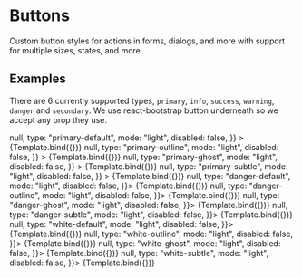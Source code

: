 

<Meta title="Design System/Button/Light Mode" component={Button} />

# Buttons

Custom button styles for actions in forms, dialogs, and more with support for multiple sizes, states, and more.

## Examples

There are 6 currently supported types, `primary`, `info`, `success`, `warning`, `danger` and `secondary`. We use react-bootstrap button underneath so we accept any prop they use.


<Canvas>
  <Story
    name="Primary default"
    args={{
      text: "Primary default!",
      onClick: () => null,
      type: "primary-default",
      mode: "light",
      disabled: false,
    }}
  >
    {Template.bind({})}
  </Story>
  <Story
    name="Primary outline"
    args={{
      text: "Primary outline!",
      onClick: () => null,
      type: "primary-outline",
      mode: "light",
      disabled: false,
    }}
  >
    {Template.bind({})}
  </Story>
  <Story
    name="Primary ghost"
    args={{
      text: "Primary ghost!",
      onClick: () => null,
      type: "primary-ghost",
      mode: "light",
      disabled: false,
    }}
  >
    {Template.bind({})}
  </Story>
  <Story
    name="Primary subtle"
    args={{
      text: "Primary subtle!",
      onClick: () => null,
      type: "primary-subtle",
      mode: "light",
      disabled: false,
    }}
  >
    {Template.bind({})}
  </Story>
  <Story
    name="Danger default"
    args={{
      text: "Danger default!",
      onClick: () => null,
      type: "danger-default",
      mode: "light",
      disabled: false,
    }}>
    {Template.bind({})}
   </Story>
   <Story
    name="Danger outline"
    args={{
      text: "Danger outline!",
      onClick: () => null,
      type: "danger-outline",
      mode: "light",
      disabled: false,
    }}>
    {Template.bind({})}
   </Story>
   <Story
    name="Danger ghost"
    args={{
      text: "Danger ghost!",
      onClick: () => null,
      type: "danger-ghost",
      mode: "light",
      disabled: false,
    }}>
    {Template.bind({})}
   </Story>
   <Story
    name="Danger subtle"
    args={{
      text: "Danger subtle!",
      onClick: () => null,
      type: "danger-subtle",
      mode: "light",
      disabled: false,
    }}>
    {Template.bind({})}
   </Story>
   <Story
    name="White default"
    args={{
      text: "White default!",
      onClick: () => null,
      type: "white-default",
      mode: "light",
      disabled: false,
    }}>
    {Template.bind({})}
   </Story>
   <Story
    name="White outline"
    args={{
      text: "White outline!",
      onClick: () => null,
      type: "white-outline",
      mode: "light",
      disabled: false,
    }}>
    {Template.bind({})}
   </Story>
   <Story
    name="White ghost"
    args={{
      text: "White ghost!",
      onClick: () => null,
      type: "white-ghost",
      mode: "light",
      disabled: false,
    }}>
    {Template.bind({})}
   </Story>
   <Story
    name="White subtle"
    args={{
      text: "White subtle!",
      onClick: () => null,
      type: "white-subtle",
      mode: "light",
      disabled: false,
    }}>
    {Template.bind({})}
   </Story>
</Canvas>
